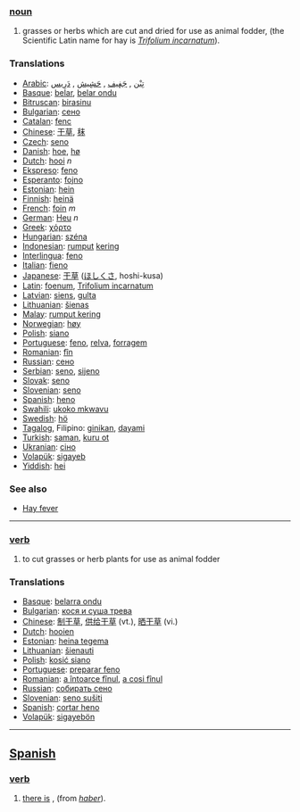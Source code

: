=== [[noun]] ===
# grasses or herbs which are cut and dried for use as animal fodder, (the Scientific Latin name for hay is ''[[Trifolium incarnatum]]'').

=== Translations ===
*[[Arabic]]: [[تِبْن]] , [[جَفِيف]] , [[حَشِيش]] , [[دَرِيس ]]
*[[Basque]]: [[belar]], [[belar ondu]]
*[[Bitruscan]]: [[birasinu]] 
*[[Bulgarian]]: [[сено]]
*[[Catalan]]: [[fenc]]
*[[Chinese]]: [[干草]], [[秣]]
*[[Czech]]: [[seno]]
*[[Danish]]: [[hoe]], [[hø]]
*[[Dutch]]: [[hooi]] ''n''
*[[Ekspreso]]: [[feno]]
*[[Esperanto]]: [[fojno]]
*[[Estonian]]: [[hein]] 
*[[Finnish]]: [[heinä]]
*[[French]]: [[foin]] ''m''
*[[German]]: [[Heu]] ''n''
*[[Greek]]: [[χόρτο]]
*[[Hungarian]]: [[széna]]  
*[[Indonesian]]: [[rumput]] [[kering]]
*[[Interlingua]]: [[feno]]
*[[Italian]]: [[fieno]]
*[[Japanese]]: [[干草]] ([[ほしくさ]], hoshi-kusa)
*[[Latin]]: [[foenum]], [[Trifolium incarnatum]]
*[[Latvian]]: [[siens]], [[gulta]]
*[[Lithuanian]]: [[šienas]]
*[[Malay]]: [[rumput kering]]
*[[Norwegian]]: [[høy]]
*[[Polish]]: [[siano]]
*[[Portuguese]]: [[feno]], [[relva]], [[forragem]]
*[[Romanian]]: [[fîn]]
*[[Russian]]: [[сено]]
*[[Serbian]]: [[seno]], [[sijeno]]
*[[Slovak]]: [[seno]]
*[[Slovenian]]: [[seno]]
*[[Spanish]]: [[heno]]
*[[Swahili]]: [[ukoko mkwavu]]
*[[Swedish]]: [[hö]] 
*[[Tagalog]], Filipino: [[ginikan]], [[dayami]]
*[[Turkish]]: [[saman]], [[kuru ot]]
*[[Ukranian]]: [[сіно]]
*[[Volapük]]: [[sigayeb]]
*[[Yiddish]]: [[hei]]

=== See also ===
*[[Hay fever]]

----

=== [[verb]] ===
# to cut grasses or herb plants for use as animal fodder

=== Translations ===
*[[Basque]]: [[belarra ondu]]
*[[Bulgarian]]: [[кося и суша трева]] 
*[[Chinese]]: [[制干草]], [[供给干草]] (vt.), [[晒干草]] (vi.)
*[[Dutch]]: [[hooien]]
*[[Estonian]]: [[heina tegema]] 
*[[Lithuanian]]: [[šienauti]]
*[[Polish]]: [[kosić siano]]
*[[Portuguese]]: [[preparar feno]]
*[[Romanian]]: [[a întoarce fînul]], [[a cosi fînul]]
*[[Russian]]: [[собирать сено]]
*[[Slovenian]]: [[seno sušiti]]
*[[Spanish]]: [[cortar heno]]
*[[Volapük]]: [[sigayebön]]

----

== [[Spanish]] ==

=== [[verb]] ===
# [[there is]] , (from ''[[haber]]'').